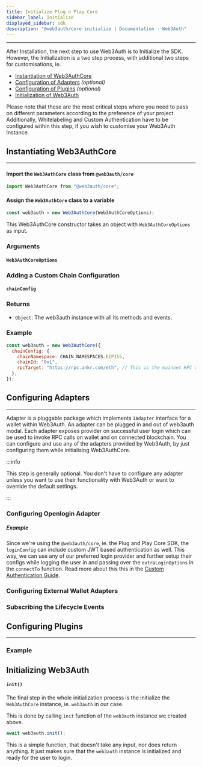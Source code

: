```yaml
---
title: Initialize Plug n Play Core
sidebar_label: Initialize
displayed_sidebar: sdk
description: "@web3auth/core initialize | Documentation - Web3Auth"
---
```



---

After Installation, the next step to use Web3Auth is to Initialize the SDK. However, the Initialization is a two step process, with additional two
steps for customisations, ie.

- [Instantiation of Web3AuthCore](#instantiating-web3authcore)
- [Configuration of Adapters](#configuring-adapters) _(optional)_
- [Configuration of Plugins](#configuring-plugins) _(optional)_
- [Initialization of Web3Auth](#initializing-web3auth)

Please note that these are the most critical steps where you need to pass on different parameters according to the preference of your project.
Additionally, Whitelabeling and Custom Authentication have to be configured within this step, if you wish to customise your Web3Auth Instance.

## Instantiating Web3AuthCore

---

#### Import the `Web3AuthCore` class from `@web3auth/core`

```javascript
import Web3AuthCore from "@web3auth/core";
```

#### Assign the `Web3AuthCore` class to a variable

```javascript
const web3auth = new Web3AuthCore(Web3AuthCoreOptions);
```

This Web3AuthCore constructor takes an object with `Web3AuthCoreOptions` as input.

### Arguments

#### `Web3AuthCoreOptions`

<Web3AuthCoreOptions />

### Adding a Custom Chain Configuration

#### `chainConfig`

<ChainConfig />

### Returns

- `Object`: The web3auth instance with all its methods and events.

### Example

```javascript
const web3auth = new Web3AuthCore({
  chainConfig: {
    chainNamespace: CHAIN_NAMESPACES.EIP155,
    chainId: "0x1",
    rpcTarget: "https://rpc.ankr.com/eth", // This is the mainnet RPC we have added, please pass on your own endpoint while creating an app
  },
});
```

## Configuring Adapters

---

Adapter is a pluggable package which implements `IAdapter` interface for a wallet within Web3Auth. An adapter can be plugged in and out of web3auth
modal. Each adapter exposes provider on successful user login which can be used to invoke RPC calls on wallet and on connected blockchain. You can
configure and use any of the adapters provided by Web3Auth, by just configuring them while initialising Web3AuthCore.

:::info

This step is generally optional. You don't have to configure any adapter unless you want to use their functionality with Web3Auth or want to override
the default settings.

:::

### Configuring Openlogin Adapter

<OpenloginAdapterIntro />

##### Example

Since we're using the `@web3auth/core`, ie. the Plug and Play Core SDK, the `loginConfig` can include custom JWT based authentication as well. This
way, we can use any of our preferred login provider and further setup their configs while logging the user in and passing over the `extraLoginOptions`
in the `connectTo` function. Read more about this this in the [Custom Authentication Guide](/sdk/web/core/custom-authentication).

<CustomAuthenticationCoreExample />

### Configuring External Wallet Adapters

<ExternalWalletAdapters />

### Subscribing the Lifecycle Events

<SubscribeEvents />

## Configuring Plugins

---

<PluginsIntro />

### Example

<PluginsExample />

## Initializing Web3Auth

#### `init()`

The final step in the whole initialization process is the initialize the `Web3AuthCore` instance, ie. `web3auth` in our case.

This is done by calling `init` function of the `web3auth` instance we created above.

```javascript
await web3auth.init();
```

This is a simple function, that doesn't take any input, nor does return anything. It just makes sure that the `web3auth` instance is initialized and
ready for the user to login.
